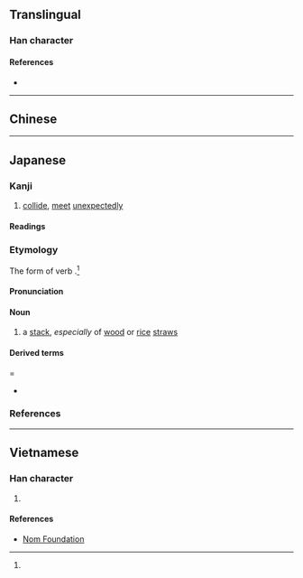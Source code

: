 {{character info}}
==Translingual==

===Han character===
{{Han char|rn=64|rad=手|as=08|sn=11|four=58017|canj=QTTC|ids=⿰扌並}}

====References====
* {{Han ref|kx=0440.190|dkj=12312|dj=0791.160|hdz=31923.110|uh=63BD|ud=25533|bh=D56B|bd=54635}}

----

==Chinese==
{{zh-see|碰|v}}

----

==Japanese==

===Kanji===
{{ja-kanji|grade=|rs=手08}}

# [[collide]], [[meet]] [[unexpected]]ly

====Readings====
{{rfv-pron|ja}}
{{ja-readings
|goon=ひょう
|kanon=ほう
|kun=つ-く, はえ-<はへ-
}}

===Etymology===
{{ja-kanjitab|はえ|yomi=k}}

The {{m|ja|連用形|tr=ren'yōkei||stem or continuative}} form of verb {{m|ja|掽える|tr=haeru||to [[stack]] [[cleanly]]|pos=obsolete}}.<ref name="DJR"/>

====Pronunciation====
{{ja-pron|y=k|はえ|acc=2|acc_ref=DJR}}

====Noun====
{{ja-noun|はえ|hhira=はへ}}

# a [[stack]], ''especially'' of [[wood]] or [[rice]] [[straw]]s

====Derived terms=====
* {{ja-r|掽%積み|はえ%づみ}}

===References===
<references/>

----

==Vietnamese==

===Han character===
{{vi-readings|rs=手08|reading=bánh}}

# {{rfdef|vi|sort=手08}}

====References====
* [http://nomfoundation.org/common/nom_details.php?codepoint=63bd Nom Foundation]
